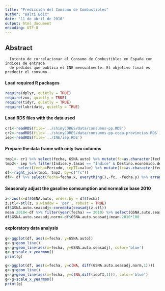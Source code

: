 ```yaml
---
title: "Predicción del Consumo de Combustibles"
author: "Balti Boix"
date: "11 de abril de 2016"
output: html_document
encoding: UTF-8
---
```


## Abstract   

      Intento de correlacionar el Consumo de Combustibles en España con índices de entrada
      de pedidos que publica el INE mensualmente. El objetivo final es predecir el consumo.

#### Load required R packages

```r
require(dplyr, quietly = TRUE)
require(zoo, quietly = TRUE)
require(tidyr, quietly = TRUE)
require(lubridate, quietly = TRUE)
```

#### Load RDS files with the data used

```r
cr1<-readRDS(file='../shinyCORES/data/consumos-pp.RDS')
cr2<-readRDS(file='../shinyCORES/data/consumos-pp-ccaa-provincias.RDS')
iep<-readRDS(file='../INE/iep.RDS')
```

#### Prepare the data frame with only two columns 

```r
tmp1<- cr1 %>% select(fecha, GSNA.auto) %>% mutate(fc=as.character(fecha))
tmp2<- iep %>% filter(Índice.y.tasas == "Índice" & Destino.económico.de.los.bienes == "Total industria") %>%
      select(fecha=Periodo, iepTI=value) %>% mutate(fc=as.character(fecha))
df<-right_join(tmp1, tmp2, by=c("fc"))
df<- df %>% select(fecha=fecha.x, everything(),-fc, -fecha.y) %>% arrange(fecha)
```

#### Seasonaly adjust the gasoline comsumption and normalize base 2010

```r
z<-zoo(x=df$GSNA.auto, order.by = df$fecha)
z.stl<-stl(z, s.window = 'per', robust = TRUE)
df$GSNA.auto.seasadj<-coredata(seasadj(z.stl))
mean.2010<-df %>% filter(year(fecha) == 2010) %>% select(GSNA.auto.seasadj) %>% sum(.)/12
df$GSNA.auto.seasadj.norm<-df$GSNA.auto.seasadj/mean.2010*100
```

#### exploratory data analysis

```r
g<-ggplot(df, aes(x=fecha, y=GSNA.auto))
g<-g+geom_line()
g<-g+geom_line(aes(x=fecha, y=GSNA.auto.seasadj), color='blue')
g<-g+scale_x_yearmon()
print(g)

g<-ggplot(df, aes(x=fecha, y=c(NA, diff(GSNA.auto.seasadj.norm,1))))
g<-g+geom_line()
g<-g+geom_line(aes(x=fecha, y=c(NA,diff(iepTI,1))), color='blue')
g<-g+scale_x_yearmon()
print(g)

```

